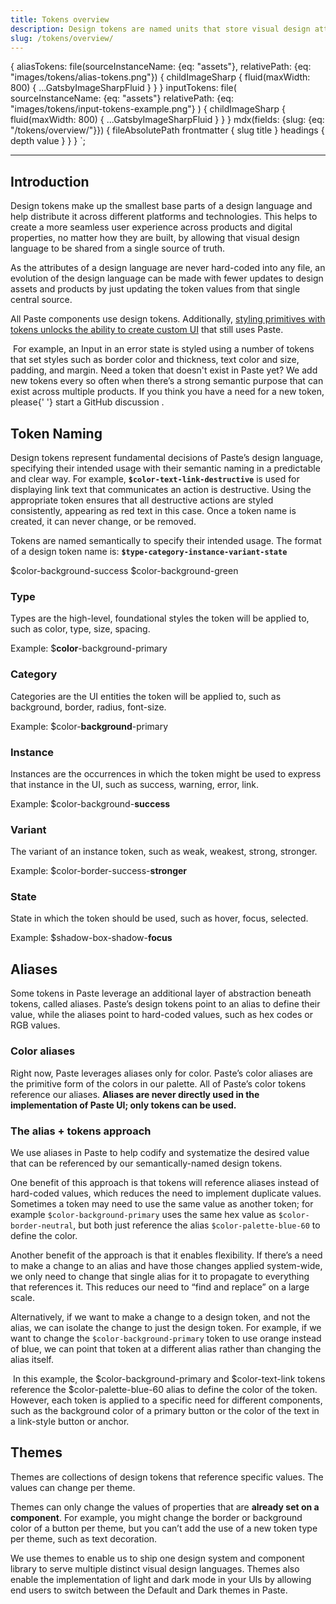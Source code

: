 ```yaml
---
title: Tokens overview
description: Design tokens are named units that store visual design attributes.
slug: /tokens/overview/
---
```



  {
    aliasTokens: file(sourceInstanceName: {eq: "assets"}, relativePath: {eq: "images/tokens/alias-tokens.png"}) {
      childImageSharp {
        fluid(maxWidth: 800) {
          ...GatsbyImageSharpFluid
        }
      }
    }
    inputTokens: file(
      sourceInstanceName: {eq: "assets"}
      relativePath: {eq: "images/tokens/input-tokens-example.png"}
    ) {
      childImageSharp {
        fluid(maxWidth: 800) {
          ...GatsbyImageSharpFluid
        }
      }
    }
    mdx(fields: {slug: {eq: "/tokens/overview/"}}) {
      fileAbsolutePath
      frontmatter {
        slug
        title
      }
      headings {
        depth
        value
      }
    }
  }
`;

<NormalizeComponentHeader
  description={props.pageContext.frontmatter.description}
  name={props.pageContext.frontmatter.title}
  categoryRoute={SidebarCategoryRoutes.TOKENS}
  data={props.data}
/>

---

<contentwrapper>

<PageAside data={props.data.mdx} />

<content>

## Introduction

Design tokens make up the smallest base parts of a design language and help distribute it across different platforms and technologies. This helps to create a more seamless user experience across products and digital properties, no matter how they are built, by allowing that visual design language to be shared from a single source of truth.

As the attributes of a design language are never hard-coded into any file, an evolution of the design language can be made with fewer updates to design assets and products by just updating the token values from that single central source.

All Paste components use design tokens. Additionally, [styling primitives with tokens unlocks the ability to create custom UI](/customization/composing-custom-components-with-design-tokens) that still uses Paste.

<Img fluid={props.data.inputTokens.childImageSharp.fluid} />
<ImageCaption>
  For example, an Input in an error state is styled using a number of tokens that set styles such as border color and
  thickness, text color and size, padding, and margin.
</ImageCaption>

<Callout>
  <CalloutTitle as="h3">Need a token that doesn't exist in Paste yet?</CalloutTitle>
  <CalloutText>
    We add new tokens every so often when there’s a strong semantic purpose that can exist across multiple products. If
    you think you have a need for a new token, please{' '}
    <Anchor href="https://github.com/twilio-labs/paste/discussions" showExternal>
      start a GitHub discussion
    </Anchor>
    .
  </CalloutText>
</Callout>

## Token Naming

Design tokens represent fundamental decisions of Paste’s design language, specifying their intended usage with their semantic naming in a predictable and clear way. For example, **`$color-text-link-destructive`** is used for displaying link text that communicates an action is destructive. Using the appropriate token ensures that all destructive actions are styled consistently, appearing as red text in this case. Once a token name is created, it can never change, or be removed.

Tokens are named semantically to specify their intended usage. The format of a design token name is:
**`$type-category-instance-variant-state`**

<DoDont>
  <Do title="Do" body="Name a token based on its use case or purpose." center>
    <Text fontFamily="fontFamilyCode">$color-background-success</Text>
  </Do>
  <Dont title="Don't" body="Name a token based on its value." center>
    <Text fontFamily="fontFamilyCode">$color-background-green</Text>
  </Dont>
</DoDont>

### Type

Types are the high-level, foundational styles the token will be applied to, such as color, type, size, spacing.

Example: <Text fontFamily="fontFamilyCode" display='inline'>$<strong>color</strong>-background-primary</Text>

### Category

Categories are the UI entities the token will be applied to, such as background, border, radius, font-size.

Example: <Text fontFamily="fontFamilyCode" display='inline'>$color-<strong>background</strong>-primary</Text>

### Instance

Instances are the occurrences in which the token might be used to express that instance in the UI, such as success, warning, error, link.

Example: <Text fontFamily="fontFamilyCode" display='inline'>$color-background-<strong>success</strong></Text>

### Variant

The variant of an instance token, such as weak, weakest, strong, stronger.

Example: <Text fontFamily="fontFamilyCode" display='inline'>$color-border-success-<strong>stronger</strong></Text>

### State

State in which the token should be used, such as hover, focus, selected.

Example: <Text fontFamily="fontFamilyCode" display='inline'>$shadow-box-shadow-<strong>focus</strong></Text>

## Aliases

Some tokens in Paste leverage an additional layer of abstraction beneath tokens, called aliases. Paste’s design tokens point to an alias to define their value, while the aliases point to hard-coded values, such as hex codes or RGB values.

### Color aliases

Right now, Paste leverages aliases only for color. Paste’s color aliases are the primitive form of the colors in our palette. All of Paste’s color tokens reference our aliases. **Aliases are never directly used in the implementation of Paste UI; only tokens can be used.**

### The alias + tokens approach

We use aliases in Paste to help codify and systematize the desired value that can be referenced by our semantically-named design tokens.

One benefit of this approach is that tokens will reference aliases instead of hard-coded values, which reduces the need to implement duplicate values. Sometimes a token may need to use the same value as another token; for example `$color-background-primary` uses the same hex value as `$color-border-neutral`, but both just reference the alias `$color-palette-blue-60` to define the color.

Another benefit of the approach is that it enables flexibility. If there’s a need to make a change to an alias and have those changes applied system-wide, we only need to change that single alias for it to propagate to everything that references it. This reduces our need to “find and replace” on a large scale.

Alternatively, if we want to make a change to a design token, and not the alias, we can isolate the change to just the design token. For example, if we want to change the `$color-background-primary` token to use orange instead of blue, we can point that token at a different alias rather than changing the alias itself.

<Img fluid={props.data.aliasTokens.childImageSharp.fluid} />
<ImageCaption>
  In this example, the $color-background-primary and $color-text-link tokens reference the $color-palette-blue-60 alias
  to define the color of the token. However, each token is applied to a specific need for different components, such as
  the background color of a primary button or the color of the text in a link-style button or anchor.
</ImageCaption>

## Themes

Themes are collections of design tokens that reference specific values. The values can change per theme.

Themes can only change the values of properties that are **already set on a component**. For example, you might change the border or background color of a button per theme, but you can’t add the use of a new token type per theme, such as text decoration.

We use themes to enable us to ship one design system and component library to serve multiple distinct visual design languages. Themes also enable the implementation of light and dark mode in your UIs by allowing end users to switch between the Default and Dark themes in Paste.

</content>

</contentwrapper>
